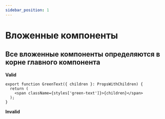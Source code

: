 ```yaml
---
sidebar_position: 1
---
```



# Вложенные компоненты

## Все вложенные компоненты определяются в корне главного компонента

**<GreenText>Valid</GreenText>**

```tsx
export function GreenText({ children }: PropsWithChildren) {
  return (
    <span className={styles['green-text']}>{children}</span>
  );
}
```

**<RedText>Invalid</RedText>**

